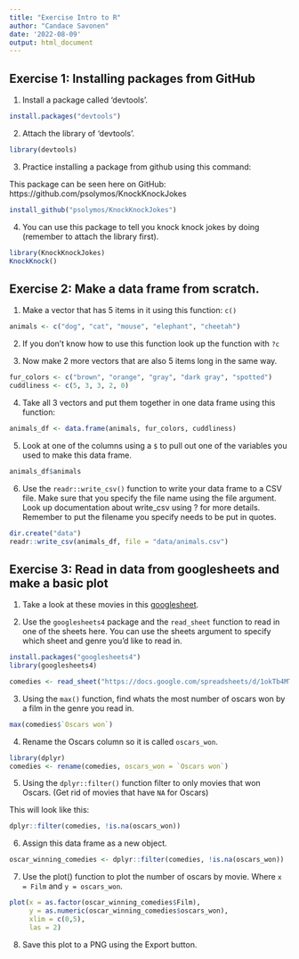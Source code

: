 ```yaml
---
title: "Exercise Intro to R"
author: "Candace Savonen"
date: '2022-08-09'
output: html_document
---
```


## Exercise 1: Installing packages from GitHub

1. Install a package called 'devtools'. 

```r
install.packages("devtools")
```

2. Attach the library of 'devtools'.

```r
library(devtools)
```

3. Practice installing a package from github using this command: 

This package can be seen here on GitHub: https://github.com/psolymos/KnockKnockJokes 

```r
install_github("psolymos/KnockKnockJokes")
```

4. You can use this package to tell you knock knock jokes by doing (remember to attach the library first). 

```r
library(KnockKnockJokes)
KnockKnock()
```

## Exercise 2: Make a data frame from scratch.

1. Make a vector that has 5 items in it using this function: `c()`

```r
animals <- c("dog", "cat", "mouse", "elephant", "cheetah")
```

2. If you don't know how to use this function look up the function with `?c`

3. Now make 2 more vectors that are also 5 items long in the same way. 

```r
fur_colors <- c("brown", "orange", "gray", "dark gray", "spotted")
cuddliness <- c(5, 3, 3, 2, 0)
```

4. Take all 3 vectors and put them together in one data frame using this function:

```r
animals_df <- data.frame(animals, fur_colors, cuddliness)
```

5. Look at one of the columns using a `$` to pull out one of the variables you used to make this data frame.

```r
animals_df$animals
```

6. Use the `readr::write_csv()` function to write your data frame to a CSV file. Make sure that you specify the file name using the file argument. Look up documentation about write_csv using ? for more details. Remember to put the filename you specify needs to be put in quotes.

```r
dir.create("data")
readr::write_csv(animals_df, file = "data/animals.csv")
```

## Exercise 3: Read in data from googlesheets and make a basic plot

1. Take a look at these movies in this [googlesheet](https://docs.google.com/spreadsheets/d/1okTb4MTllkDWlj0daHNfA8RwOPhLQkWtpQN_znJJJmk/htmlview?hl=en). 

2. Use the `googlesheets4` package and the `read_sheet` function to read in one of the sheets here. You can use the sheets argument to specify which sheet and genre you'd like to read in. 

```r
install.packages("googlesheets4")
library(googlesheets4)

comedies <- read_sheet("https://docs.google.com/spreadsheets/d/1okTb4MTllkDWlj0daHNfA8RwOPhLQkWtpQN_znJJJmk/htmlview?hl=en", sheet = 2)
```

3. Using the `max()` function, find whats the most number of oscars won by a film in the genre you read in. 

```r
max(comedies$`Oscars won`)
```

4. Rename the Oscars column so it is called `oscars_won`. 

```r
library(dplyr)
comedies <- rename(comedies, oscars_won = `Oscars won`)
```
5. Using the `dplyr::filter()` function filter to only movies that won Oscars. (Get rid of movies that have `NA` for Oscars) 

This will look like this:

```r
dplyr::filter(comedies, !is.na(oscars_won))
```

6. Assign this data frame as a new object. 

```r
oscar_winning_comedies <- dplyr::filter(comedies, !is.na(oscars_won))
```

7. Use the plot() function to plot the number of oscars by movie. Where `x = Film` and `y = oscars_won`. 

```r
plot(x = as.factor(oscar_winning_comedies$Film), 
     y = as.numeric(oscar_winning_comedies$oscars_won), 
     xlim = c(0,5), 
     las = 2)
```


8. Save this plot to a PNG using the Export button. 

